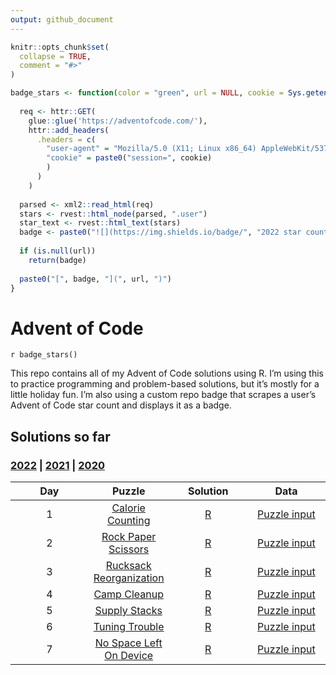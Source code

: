 ```yaml
---
output: github_document
---
```


<!-- README.md is generated from README.Rmd. Please edit that file -->

```r
knitr::opts_chunk$set(
  collapse = TRUE,
  comment = "#>"
)
```

```r
badge_stars <- function(color = "green", url = NULL, cookie = Sys.getenv("ADVENT_COOKIE_2022")) {
  
  req <- httr::GET(
    glue::glue('https://adventofcode.com/'),
    httr::add_headers(
      .headers = c(
        "user-agent" = "Mozilla/5.0 (X11; Linux x86_64) AppleWebKit/537.36 (KHTML, like Gecko) Chrome/87.0.4280.88 Safari/537.36",
        "cookie" = paste0("session=", cookie)
        )
      )
    )
  
  parsed <- xml2::read_html(req)
  stars <- rvest::html_node(parsed, ".user")
  star_text <- rvest::html_text(stars)
  badge <- paste0("![](https://img.shields.io/badge/", "2022 star count", "-", star_text, "-", color, ".svg)")
  
  if (is.null(url))
    return(badge)
  
  paste0("[", badge, "](", url, ")")
}
```

# Advent of Code

<!-- badges: start -->
`r badge_stars()`
<!-- badges: end -->

This repo contains all of my Advent of Code solutions using R. I'm using this to practice programming and problem-based solutions, but it's mostly for a little holiday fun. I'm also using a custom repo badge that scrapes a user's Advent of Code star count and displays it as a badge.

## Solutions so far
### [2022](R/2022) | [2021](R/2021) | [2020](R/2020)

| Day | Puzzle | Solution | Data |
| :---: | :---: | :---: | :---: | 
| 1 | [Calorie Counting](https://adventofcode.com/2022/day/1) | [R](R/2022/day01.R) | [Puzzle input](data/2022/day01.txt)
| 2 | [Rock Paper Scissors](https://adventofcode.com/2022/day/2) | [R](R/2022/day02.R) | [Puzzle input](data/2022/day02.txt)
| 3 | [Rucksack Reorganization](https://adventofcode.com/2022/day/3) | [R](R/2022/day03.R) | [Puzzle input](data/2022/day03.txt)
| 4 | [Camp Cleanup](https://adventofcode.com/2022/day/4) | [R](R/2022/day04.R) | [Puzzle input](data/2022/day04.txt)
| 5 | [Supply Stacks](https://adventofcode.com/2022/day/5) | [R](R/2022/day05.R) | [Puzzle input](data/2022/day05.txt)
| 6 | [Tuning Trouble](https://adventofcode.com/2022/day/6) | [R](R/2022/day06.R) | [Puzzle input](data/2022/day06.txt)
| 7 | [No Space Left On Device](https://adventofcode.com/2022/day/7) | [R](R/2022/day07.R) | [Puzzle input](data/2022/day07.txt)
